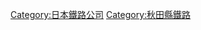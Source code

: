{{Commonscat|Yuri Kōgen Railway}}
{{catmore}}
{{DEFAULTSORT:Yuri Kougen Railway}}
[[Category:日本鐵路公司|Category:日本鐵路公司]]
[[Category:秋田縣鐵路|Category:秋田縣鐵路]]